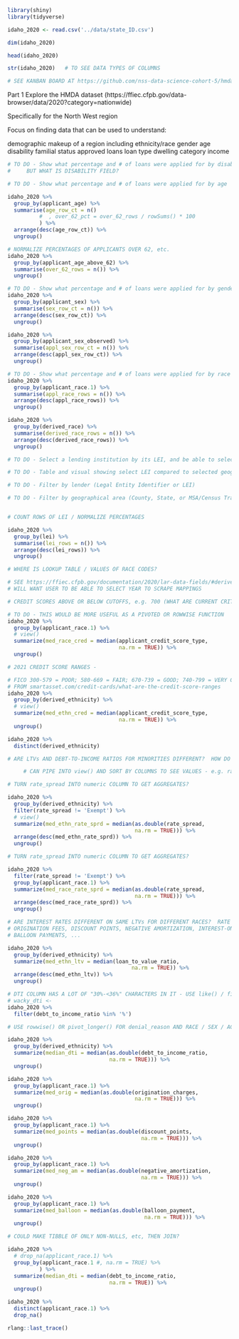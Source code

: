 

```r
library(shiny)
library(tidyverse)
```

```r
idaho_2020 <- read.csv('../data/state_ID.csv')
```

```r
dim(idaho_2020)
```

```r
head(idaho_2020)
```
```r
str(idaho_2020)   # TO SEE DATA TYPES OF COLUMNS
```
```r
# SEE KANBAN BOARD AT https://github.com/nss-data-science-cohort-5/hmda_shiny-crazy-eights/projects/1
```

Part 1
Explore the HMDA dataset (https://ffiec.cfpb.gov/data-browser/data/2020?category=nationwide)

Specifically for the North West region

Focus on finding data that can be used to understand:

demographic makeup of a region
including ethnicity/race
gender
age
disability
familial status
approved loans
loan type
dwelling category
income
```r
# TO DO - Show what percentage and # of loans were applied for by disability
#     BUT WHAT IS DISABILITY FIELD?
```

```r
# TO DO - Show what percentage and # of loans were applied for by age

idaho_2020 %>%
  group_by(applicant_age) %>%
  summarise(age_row_ct = n()
          #  , over_62_pct = over_62_rows / rowSums() * 100
          ) %>%
  arrange(desc(age_row_ct)) %>%
  ungroup()
```

```r
# NORMALIZE PERCENTAGES OF APPLICANTS OVER 62, etc.
idaho_2020 %>%
  group_by(applicant_age_above_62) %>%
  summarise(over_62_rows = n()) %>%
  ungroup()
```

```r
# TO DO - Show what percentage and # of loans were applied for by gender
idaho_2020 %>%
  group_by(applicant_sex) %>%
  summarise(sex_row_ct = n()) %>%
  arrange(desc(sex_row_ct)) %>%
  ungroup()
```
```r
idaho_2020 %>%
  group_by(applicant_sex_observed) %>%
  summarise(appl_sex_row_ct = n()) %>%
  arrange(desc(appl_sex_row_ct)) %>%
  ungroup()
```

```r
# TO DO - Show what percentage and # of loans were applied for by race
idaho_2020 %>%
  group_by(applicant_race.1) %>%
  summarise(appl_race_rows = n()) %>%
  arrange(desc(appl_race_rows)) %>%
  ungroup()
```
```r
idaho_2020 %>%
  group_by(derived_race) %>%
  summarise(derived_race_rows = n()) %>%
  arrange(desc(derived_race_rows)) %>%
  ungroup()
```

```r
# TO DO - Select a lending institution by its LEI, and be able to select a subset of peer institutions based on geographical area (County, State, MSA/Census Tract)
```

```r
# TO DO - Table and visual showing select LEI compared to selected geographical area (County, State, or MSA/Census Tract)
```

```r
# TO DO - Filter by lender (Legal Entity Identifier or LEI)
```

```r
# TO DO - Filter by geographical area (County, State, or MSA/Census Tract)
```

```r
```

```r
# COUNT ROWS OF LEI / NORMALIZE PERCENTAGES

idaho_2020 %>%
  group_by(lei) %>%
  summarise(lei_rows = n()) %>%
  arrange(desc(lei_rows)) %>%
  ungroup()
```

```r
# WHERE IS LOOKUP TABLE / VALUES OF RACE CODES? 

# SEE https://ffiec.cfpb.gov/documentation/2020/lar-data-fields/#derived_race -
# WILL WANT USER TO BE ABLE TO SELECT YEAR TO SCRAPE MAPPINGS
```

```r
# CREDIT SCORES ABOVE OR BELOW CUTOFFS, e.g. 700 (WHAT ARE CURRENT CRITERIA?)

# TO DO - THIS WOULD BE MORE USEFUL AS A PIVOTED OR ROWWISE FUNCTION
idaho_2020 %>%
  group_by(applicant_race.1) %>%
  # view()
  summarize(med_race_cred = median(applicant_credit_score_type,
                                   na.rm = TRUE)) %>%
  ungroup()
```

```r

# 2021 CREDIT SCORE RANGES - 

# FICO 300-579 = POOR; 580-669 = FAIR; 670-739 = GOOD; 740-799 = VERY GOOD; 800-850 = EXCELLENT
# FROM smartasset.com/credit-cards/what-are-the-credit-score-ranges
idaho_2020 %>%
  group_by(derived_ethnicity) %>%
  # view()
  summarize(med_ethn_cred = median(applicant_credit_score_type,
                                   na.rm = TRUE)) %>%
  ungroup()
```

```r
idaho_2020 %>%
  distinct(derived_ethnicity)
```

```r
# ARE LTVs AND DEBT-TO-INCOME RATIOS FOR MINORITIES DIFFERENT?  HOW DO LTVs VARY AMONG MSAs?

     # CAN PIPE INTO view() AND SORT BY COLUMNS TO SEE VALUES - e.g. rate_spread CONTAINS 'Exempt'

# TURN rate_spread INTO numeric COLUMN TO GET AGGREGATES?

idaho_2020 %>%
  group_by(derived_ethnicity) %>%
  filter(rate_spread != 'Exempt') %>%
  # view()
  summarize(med_ethn_rate_sprd = median(as.double(rate_spread,
                                        na.rm = TRUE))) %>%
  arrange(desc(med_ethn_rate_sprd)) %>%
  ungroup()
```

```r
# TURN rate_spread INTO numeric COLUMN TO GET AGGREGATES?

idaho_2020 %>%
  filter(rate_spread != 'Exempt') %>%
  group_by(applicant_race.1) %>%
  summarize(med_race_rate_sprd = median(as.double(rate_spread,
                                        na.rm = TRUE))) %>%
  arrange(desc(med_race_rate_sprd)) %>%
  ungroup()
```

```r
# ARE INTEREST RATES DIFFERENT ON SAME LTVs FOR DIFFERENT RACES?  RATE SPREAD?
# ORIGINATION FEES, DISCOUNT POINTS, NEGATIVE AMORTIZATION, INTEREST-ONLY PAYMENTS,
# BALLOON PAYMENTS, ...

idaho_2020 %>%
  group_by(derived_ethnicity) %>%
  summarize(med_ethn_ltv = median(loan_to_value_ratio,
                                       na.rm = TRUE)) %>%
  arrange(desc(med_ethn_ltv)) %>%
  ungroup()
```

```r
# DTI COLUMN HAS A LOT OF "30%-<36%" CHARACTERS IN IT - USE like() / filter() / grepl()?
# wacky_dti <- 
idaho_2020 %>%
  filter(debt_to_income_ratio %in% '%')
```
```r
# USE rowwise() OR pivot_longer() FOR denial_reason AND RACE / SEX / AGE?
```

```r
idaho_2020 %>%
  group_by(derived_ethnicity) %>%
  summarize(median_dti = median(as.double(debt_to_income_ratio,
                                na.rm = TRUE))) %>%
  ungroup()
```
```r
idaho_2020 %>%
  group_by(applicant_race.1) %>%
  summarize(med_orig = median(as.double(origination_charges,
                                        na.rm = TRUE))) %>%
  ungroup()
```


```r
idaho_2020 %>%
  group_by(applicant_race.1) %>%
  summarize(med_points = median(as.double(discount_points,
                                          na.rm = TRUE))) %>%
  ungroup()
```


```r
idaho_2020 %>%
  group_by(applicant_race.1) %>%
  summarize(med_neg_am = median(as.double(negative_amortization,
                                          na.rm = TRUE))) %>%
  ungroup()
```
```r
idaho_2020 %>%
  group_by(applicant_race.1) %>%
  summarize(med_balloon = median(as.double(balloon_payment,
                                           na.rm = TRUE))) %>%
  ungroup()
```

```r
# COULD MAKE TIBBLE OF ONLY NON-NULLS, etc, THEN JOIN?

idaho_2020 %>%
  # drop_na(applicant_race.1) %>%
  group_by(applicant_race.1 #, na.rm = TRUE) %>%
          ) %>%
  summarize(median_dti = median(debt_to_income_ratio,
                                na.rm = TRUE)) %>%
  ungroup()
```

```r
idaho_2020 %>%
  distinct(applicant_race.1) %>%
  drop_na()
```

```r
rlang::last_trace()
```


